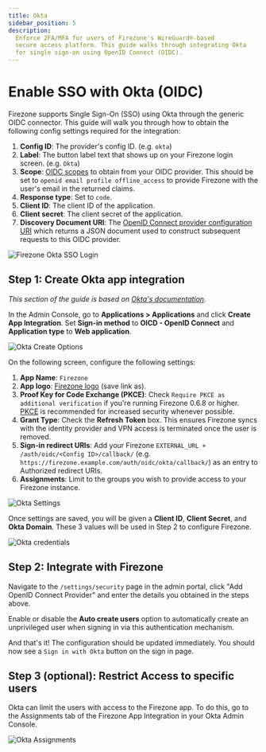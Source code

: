 ```yaml
---
title: Okta
sidebar_position: 5
description:
  Enforce 2FA/MFA for users of Firezone's WireGuard®-based
  secure access platform. This guide walks through integrating Okta
  for single sign-on using OpenID Connect (OIDC).
---
```


# Enable SSO with Okta (OIDC)

Firezone supports Single Sign-On (SSO) using Okta
through the generic OIDC connector. This guide will walk you through how to
obtain the following config settings required for the integration:

1. **Config ID**: The provider's config ID. (e.g. `okta`)
1. **Label**: The button label text that shows up on your Firezone login screen. (e.g. `Okta`)
1. **Scope**: [OIDC scopes](https://openid.net/specs/openid-connect-basic-1_0.html#Scopes)
to obtain from your OIDC provider. This should be set to `openid email profile offline_access`
to provide Firezone with the user's email in the returned claims.
1. **Response type**: Set to `code`.
1. **Client ID**: The client ID of the application.
1. **Client secret**: The client secret of the application.
1. **Discovery Document URI**: The
[OpenID Connect provider configuration URI](https://openid.net/specs/openid-connect-discovery-1_0.html#ProviderConfig)
which returns a JSON document used to construct subsequent requests to this
OIDC provider.

![Firezone Okta SSO Login](https://user-images.githubusercontent.com/52545545/156855886-5a4a0da7-065c-4ec1-af33-583dff4dbb72.gif)

## Step 1: Create Okta app integration

_This section of the guide is based on
[Okta's documentation](https://help.okta.com/en/prod/Content/Topics/Apps/Apps_App_Integration_Wizard_OIDC.htm)._

In the Admin Console, go to **Applications > Applications** and click
**Create App Integration**. Set **Sign-in method** to **OICD - OpenID Connect**
and **Application type** to **Web application**.

![Okta Create Options](https://user-images.githubusercontent.com/52545545/168918378-0dd9f705-2544-412d-bbbe-4a7cd9253907.png)

On the following screen, configure the following settings:

1. **App Name**: `Firezone`
1. **App logo**:
[Firezone logo](https://user-images.githubusercontent.com/52545545/155907625-a4f6c8c2-3952-488d-b244-3c37400846cf.png)
(save link as).
1. **Proof Key for Code Exchange (PKCE)**: Check `Require PKCE as additional verification` if you're running Firezone
0.6.8 or higher. [PKCE](https://oauth.net/2/pkce/) is recommended for increased security whenever possible.
1. **Grant Type**: Check the **Refresh Token** box. This ensures Firezone syncs
with the identity provider and VPN access is terminated once the user is removed.
1. **Sign-in redirect URIs**: Add your Firezone `EXTERNAL_URL + /auth/oidc/<Config ID>/callback/`
(e.g. `https://firezone.example.com/auth/oidc/okta/callback/`) as an entry to
Authorized redirect URIs.
1. **Assignments**:
Limit to the groups you wish to provide access to your Firezone instance.

![Okta Settings](https://user-images.githubusercontent.com/52545545/172768478-e8be516d-aa0a-4882-b017-adc938bbd10b.png)

Once settings are saved, you will be given a **Client ID**, **Client Secret**,
and **Okta Domain**. These 3 values will be used in Step 2 to configure Firezone.

![Okta credentials](https://user-images.githubusercontent.com/52545545/172768856-8a373d56-1362-4fc3-a747-3c84f0e76dae.png)

## Step 2: Integrate with Firezone

Navigate to the `/settings/security` page in the admin portal, click
"Add OpenID Connect Provider" and enter the details you obtained in the steps
above.

Enable or disable the **Auto create users** option to automatically create
an unprivileged user when signing in via this authentication mechanism.

And that's it! The configuration should be updated immediately.
You should now see a `Sign in with Okta` button on the sign in page.

## Step 3 (optional): Restrict Access to specific users

Okta can limit the users with access to the Firezone app. To do this,
go to the Assignments tab of the Firezone App Integration in your Okta
Admin Console.

![Okta Assignments](https://user-images.githubusercontent.com/52545545/172766608-b95e20e2-eb58-4085-b532-84386de1ea23.png)

